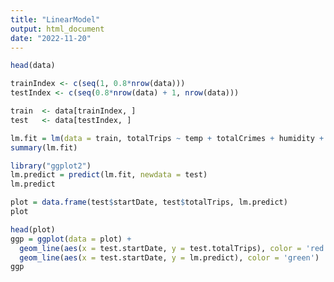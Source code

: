 ```yaml
---
title: "LinearModel"
output: html_document
date: "2022-11-20"
---
```


```r
head(data)

trainIndex <- c(seq(1, 0.8*nrow(data)))
testIndex <- c(seq(0.8*nrow(data) + 1, nrow(data)))

train  <- data[trainIndex, ]
test   <- data[testIndex, ]

lm.fit = lm(data = train, totalTrips ~ temp + totalCrimes + humidity + snow + windspeed + visibility)
summary(lm.fit)
```

```r
library("ggplot2")
lm.predict = predict(lm.fit, newdata = test)
lm.predict

plot = data.frame(test$startDate, test$totalTrips, lm.predict)
plot

head(plot)
ggp = ggplot(data = plot) + 
  geom_line(aes(x = test.startDate, y = test.totalTrips), color = 'red') + 
  geom_line(aes(x = test.startDate, y = lm.predict), color = 'green')
ggp
```

